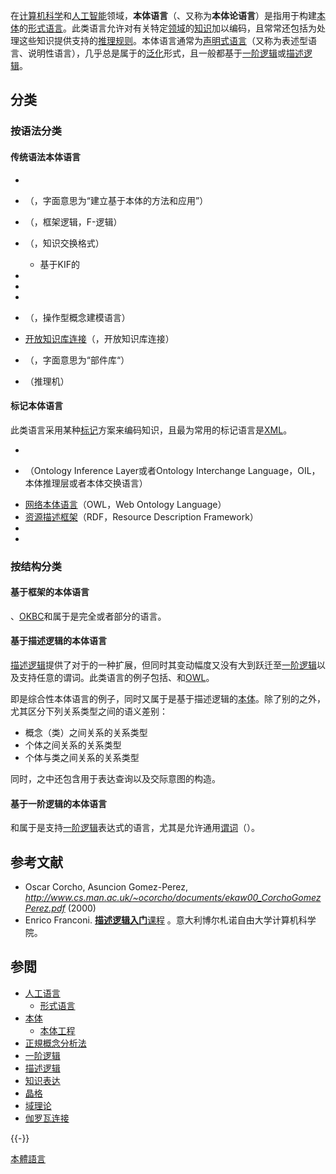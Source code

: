 在[[计算机科学|计算机科学]]和[[人工智能|人工智能]]领域，'''本体语言'''（{{lang|en|ontology language}}、又称为'''本体论语言'''）是指用于构建[[本体_(信息科学)|本体]]的[[形式语言|形式语言]]。此类语言允许对有关特定[[学科|领域]]的[[知识|知识]]加以编码，且常常还包括为处理这些知识提供支持的[[推理|推理]][[规则|规则]]。本体语言通常为[[声明式编程|声明式语言]]（又称为表述型语言、说明性语言），几乎总是属于{{en-link|框架 (人工智能)|Frame (artificial intelligence)|框架语言}}的[[泛化|泛化]]形式，且一般都基于[[一阶逻辑|一阶逻辑]]或[[描述逻辑|描述逻辑]]。

== 分类 ==
===按语法分类===
==== 传统语法本体语言 ====
{{div col|colwidth=30em}}
* {{en-link|CycL|CycL}}
* {{en-link|DOGMA|DOGMA}}（{{lang|en|Developing Ontology-Grounded Methods and Applications}}，字面意思为“建立基于本体的方法和应用”）
* {{en-link|F-Logic|F-Logic}}（{{lang|en|Frame Logic}}，框架逻辑，F-逻辑）
* {{en-link|KIF|KIF}}（{{lang|en|Knowledge Interchange Format}}，知识交换格式）
** 基于KIF的{{en-link|Ontolingua|Ontolingua}} 
* {{en-link|KL-ONE|KL-ONE}}
* {{en-link|KM编程语言|KM programming language}}
* {{en-link|LOOM (本体论)|LOOM (ontology)|LOOM}}
* {{en-link|OCML|OCML}}（{{lang|en|Operational Conceptual Modelling Language}}，操作型概念建模语言）
* [[开放知识库连接|开放知识库连接]]（{{lang|en|Open Knowledge Base Connectivity}}，开放知识库连接）
* {{en-link|PLIB|PLIB}}（{{lang|en|Parts LIBrary}}，字面意思为“部件库“）
* {{en-link|RACER系统|RACER system}}（推理机）
{{div col end}}
==== 标记本体语言 ====
此类语言采用某种[[标记语言|标记]]方案来编码知识，且最为常用的标记语言是[[XML|XML]]。
{{div col|colwidth=30em}}
* {{en-link|DAMLplusOIL|DAMLplusOIL|DAML+OIL}}
* {{en-link|OIL (本体语言)|Ontology Inference Layer|OIL}}（Ontology Inference Layer或者Ontology Interchange Language，OIL，本体推理层或者本体交换语言）
* [[网络本体语言|网络本体语言]]（OWL，Web Ontology Language）
* [[资源描述框架|资源描述框架]]（RDF，Resource Description Framework）
* {{en-link|RDF模式|RDF Schema}}
* {{en-link|SHOE (本体语言)|SHOE|SHOE}}
{{div col end}}

===按结构分类===
====基于框架的本体语言====
{{en-link|F-Logic|F-Logic}}、[[开放知识库连接|OKBC]]和{{en-link|KM编程语言|KM programming language}}属于是完全或者部分{{en-link|框架 (人工智能)|Frame (artificial intelligence)|基于框架}}的语言。

====基于描述逻辑的本体语言====
[[描述逻辑|描述逻辑]]提供了对于{{en-link|框架 (人工智能)|Frame (artificial intelligence)|框架语言}}的一种扩展，但同时其变动幅度又没有大到跃迁至[[一阶逻辑|一阶逻辑]]以及支持任意的谓词。此类语言的例子包括{{en-link|KL-ONE|KL-ONE}}、{{en-link|RACER系统|RACER system}}和[[网络本体语言|OWL]]。

{{en-link|Gellish|Gellish}}即是综合性本体语言的例子，同时又属于是基于描述逻辑的[[本体_(信息科学)|本体]]。除了别的之外，{{en-link|Gellish|Gellish}}尤其区分下列关系类型之间的语义差别：
* 概念（类）之间关系的关系类型
* 个体之间关系的关系类型
* 个体与类之间关系的关系类型

同时，{{en-link|Gellish|Gellish}}之中还包含用于表达查询以及交际意图的构造。

====基于一阶逻辑的本体语言====
{{en-link|CycL|CycL}}和{{en-link|KIF (知识交换格式)|KIF|KIF}}属于是支持[[一阶逻辑|一阶逻辑]]表达式的语言，尤其是允许通用[[谓词|谓词]]（{{lang|en|general predicates}}）。

== 参考文献 ==
{{Reflist}}
{{refbegin}}
* Oscar Corcho, Asuncion Gomez-Perez, ''http://www.cs.man.ac.uk/~ocorcho/documents/ekaw00_CorchoGomezPerez.pdf {{Wayback|url=http://www.cs.man.ac.uk/~ocorcho/documents/ekaw00_CorchoGomezPerez.pdf |date=20110605040814 }}'' (2000)
* Enrico Franconi. [http://www.inf.unibz.it/~franconi/dl/course/ '''描述逻辑入门'''课程] {{Wayback|url=http://www.inf.unibz.it/~franconi/dl/course/ |date=20090209220324 }}。意大利博尔札诺自由大学计算机科学院。
{{refend}}

== 参閲 ==
{{Portal|计算机科学|语言}}
{{div col|colwidth=20em}}
* [[人工语言|人工语言]]
** [[形式语言|形式语言]]
* [[本体_(信息科学)|本体]]
** [[本体工程|本体工程]]
* [[正規概念分析法|正規概念分析法]]
* [[一阶逻辑|一阶逻辑]]
* [[描述逻辑|描述逻辑]]
* [[知识表达|知识表达]]
* [[格_(数学)|晶格]]
* [[域理论|域理论]]
* [[伽罗瓦连接|伽罗瓦连接]]
{{div col end}}
{{-}}
{{语义网|state=collapsed}}

[[Category:本體語言|]]